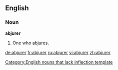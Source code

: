 ==English==
===Noun===
'''abjurer'''
#One who [[abjure|abjures]].

[[Category:English nouns that lack inflection template]]

[[de:abjurer]]
[[fr:abjurer]]
[[ru:abjurer]]
[[vi:abjurer]]
[[zh:abjurer]]